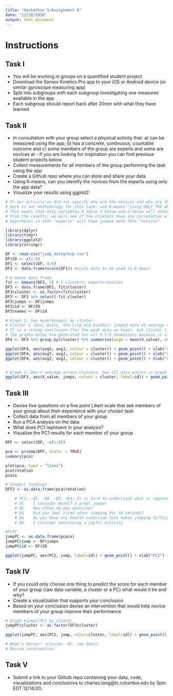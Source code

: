 ```yaml
---
title: "Hackathon 5/Assignment 6"
date: "12/10/2020"
output: html_document
---
```


# Instructions

## Task I
* You will be working in groups on a quantified student project
* Download the Sensor Kinetics Pro app to your iOS or Android device (or similar gyroscope measuring app)
* Split into subgroups with each subgroup investigating one measures available in the app
* Each subgroup should report back after 20min with what they have learned

## Task II
* In consultation with your group select a physical activity that: a) can be measured using the app, b) has a concrete, sontinuous, countable outcome and c) some members of the group are experts and some are novices at - If you are looking for inspiration you can find previous student projects below.
* Collect measurements for all members of the group performing the task using the app
* Create a Github repo where you can store and share your data
* Using K-means, can you identify the novices from the experts using only the app data?
* Visualize your results using ggplot2

```r

# In our activity we did not specify who are the novices and who are the experts
# Here is our methodology for this task: use K-means "using ONLY THE APP DATA" (as in the instruction)
# This means that only variables X_Value Y_Value and Z-Value will enter the K-means calculation
# From the results, we will see if the clusters have any correlation with #Jumps
# Hypothesis is that "experts" will have jumped more than "novices" 

library(dplyr)
library(tidyr)
library(ggplot2)
library(stringr)

DF <- read.csv("jump_datagroup.csv")
DF$ID <- c(1:8)
DF1 <- select(DF, 4:6)
DF2 <- data.frame(scale(DF1)) #scale data to be used in K-means

# K-means data frame
fit <- kmeans(DF2, 2) # 2 clusters: experts/novices
DF3 <- data.frame(DF2, fit$cluster)
DF3$cluster <- as.factor(fit$cluster)
DF3 <- DF3 %>% select(-fit.cluster)
DF3$jumps <- DF$jumps
DF3$id <- DF$ID
DF3$names <- DF$id

# Graph 1: See mean(#jumps) by cluster 
# Cluster 1 (Dan, Daisy, Yen-Ling and Qianhui) jumped more on average than Cluster 2 (Amanda, Aniket, Junhao, Xinyuan)
# It is a strong conclusion (for the weak data we have), but Cluster 1 is for Experts and 2 for Novices
# The graphs below are generated for all X-Y-Z dimensions because it is had to know if participants held their cellphones in a consistent manner
DF4 <- DF3 %>% group_by(cluster) %>% summarise(avgX = mean(X_value), avgY = mean(Y_value), avgZ = mean(Z_value), avgJ=mean(jumps))

ggplot(DF4, aes(avgX, avgJ, colour = cluster)) + geom_point() + xlab("mean(max(X))") + ylab("mean(Jumps)") + ggtitle("Mean Jumps by Mean max(X), by cluster")
ggplot(DF4, aes(avgY, avgJ, colour = cluster)) + geom_point() + xlab("mean(max(Y))") + ylab("mean(Jumps)") + ggtitle("Mean Jumps by Mean max(Y), by cluster")
ggplot(DF4, aes(avgZ, avgJ, colour = cluster)) + geom_point() + xlab("mean(max(Z))") + ylab("mean(Jumps)") + ggtitle("Mean Jumps by Mean max(Y), by cluster")


# Graph 2: Don't average across clusters. See all data points in graph : Stick to X dimension this time 
ggplot(DF3, aes(X_value, jumps, colour = cluster, label=id)) + geom_point() + xlab("(max(X)") + ylab("#Jumps") + geom_smooth(method='lm',formula=y~x) + geom_text(aes(label=id),hjust=1, vjust=1.5, size=3) +  ggtitle("#Jumps by max(X), by cluster") + theme_minimal() 

```


## Task III
* Devise five questions on a five point Likert scale that ask members of your group about their experience with your chosen task
* Collect data from all members of your group
* Run a PCA analysis on the data
* What does PC1 represent in your analysis?
* Visualize the PC1 results for each member of your group


```r

DFF <- select(DF, -c(1:6))

pca <- prcomp(DFF, scale. = TRUE)
summary(pca)

plot(pca, type = "lines") 
pca$rotation 
pca$x

# Inspect loadings 
DFF2 <- as.data.frame(pca$rotation)

    # PC1: -Q1, -Q4, -Q5, +Q3. It is hard to understand what it represents exactly. >PC1, >Jumps?
    # Q1	I consider myself a great jumper
    # Q2	How often do you exercise?
    # Q3	Did you feel tired after jumping for 30 seconds?
    # Q4	Do you have any health condition that makes jumping difficult?
    # Q5	I consider exercising a joyful activity

#PLOT
jumpPC <- as.data.frame(pca$x)
jumpPC$jump <- DF$jumps
jumpPC$id <- DF$ID

ggplot(jumpPC, aes(PC1, jump, label=id)) + geom_point() + xlab("PC1") + ylab("#Jumps in 30''") + geom_text(aes(label=id),hjust=1, vjust=1.5, size=3)+ geom_smooth(method='lm',formula=y~x) + ggtitle("#Jumps by PC1") 


```


## Task IV
* If you could only choose one thing to predict the score for each member of your group (raw data variable, a cluster or a PC) what would it be and why?
* Create a visualization that supports your conclusion
* Based on your conclusion devise an intervention that would help novice members of your group improve their performance

```r
# Graph #jumps/PC1 by cluster
jumpPC$cluster <- as.factor(DF3$cluster)

ggplot(jumpPC, aes(PC1, jump, color=cluster, label=id)) + geom_point() + xlab("PC1") + ylab("#Jumps in 30''") + geom_smooth(method='lm',formula=y~x) + geom_text(aes(label=id),hjust=1, vjust=1.5, size=3) + ggtitle("#Jumps by PC1 by cluster")

# What's better? (cluster, PC, raw data):
# Devise intervention: 

```

## Task V
* Submit a link to your Github repo containing your data, code, visualizations and conclusions to charles.lang@tc.columbia.edu by 5pm EDT 12/14/20.

